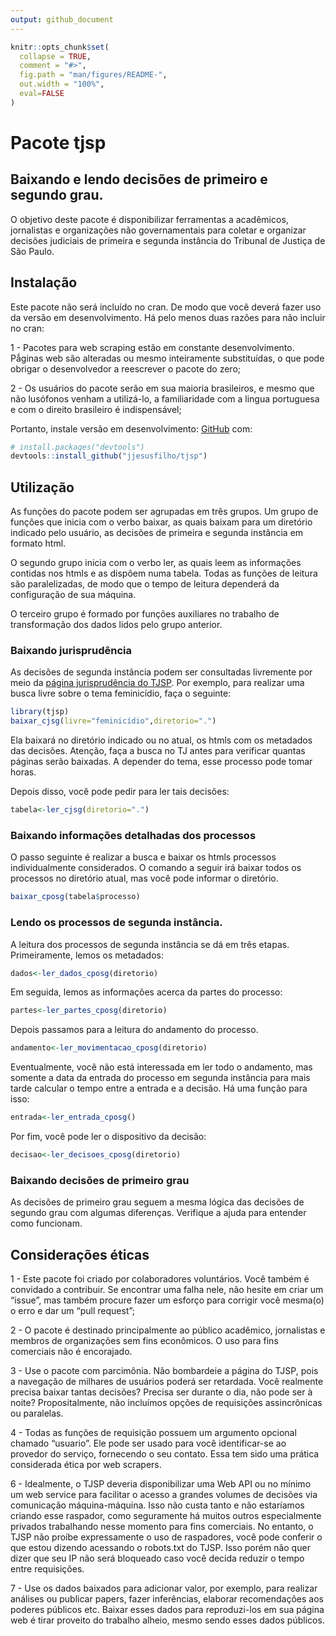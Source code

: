 ```yaml
---
output: github_document
---
```


<!-- README.md is generated from README.Rmd. Please edit that file -->

```r
knitr::opts_chunk$set(
  collapse = TRUE,
  comment = "#>",
  fig.path = "man/figures/README-",
  out.width = "100%",
  eval=FALSE
)
```
# Pacote tjsp
## Baixando e lendo decisões de primeiro e segundo grau.

O objetivo deste pacote é disponibilizar ferramentas a acadêmicos, jornalistas e organizações não governamentais para coletar e organizar decisões judiciais de primeira e segunda instância do Tribunal de Justiça de São Paulo.

## Instalação

Este pacote não será incluído no cran. De modo que você deverá fazer uso da versão em desenvolvimento. Há pelo menos duas razões para não incluir no cran: 

1 - Pacotes para web scraping estão em constante desenvolvimento. Pǻginas web são alteradas ou mesmo inteiramente substituídas, o que pode obrigar o desenvolvedor a reescrever o pacote do zero;

2 - Os usuários do pacote serão em sua maioria brasileiros, e mesmo que não lusófonos venham a utilizá-lo, a familiaridade com a lingua portuguesa e com o direito brasileiro é indispensável;


Portanto, instale versão em desenvolvimento: [GitHub](https://github.com/) com:

``` r
# install.packages("devtools")
devtools::install_github("jjesusfilho/tjsp")
```

## Utilização

As funções do pacote podem ser agrupadas em três grupos. Um grupo de funções que inicia com o verbo baixar, as quais baixam para um diretório indicado pelo usuário, as decisões de primeira e segunda instância em formato html. 

O segundo grupo inicia com o verbo ler, as quais leem as informações contidas nos htmls e as dispôem numa tabela. Todas as funções de leitura são paralelizadas, de modo que o tempo de leitura dependerá da configuração de sua máquina.

O terceiro grupo é formado por funções auxiliares no trabalho de transformação dos dados lidos pelo grupo anterior.

### Baixando jurisprudência

As decisões de segunda instância podem ser consultadas livremente por meio da [página jurisprudência do TJSP](https://esaj.tjsp.jus.br/cjsg/consultaCompleta.do?f=1). Por exemplo, para realizar uma busca livre sobre o tema feminicídio, faça o seguinte:

```r
library(tjsp)
baixar_cjsg(livre="feminicídio",diretorio=".")
```

Ela baixará no  diretório indicado ou no atual, os htmls com os metadados das decisões. Atenção, faça a busca no TJ antes para verificar quantas páginas serão baixadas. A depender do tema, esse processo pode tomar horas.

Depois disso, você pode pedir para ler tais decisões:

```r
tabela<-ler_cjsg(diretorio=".")
```

### Baixando informações detalhadas dos processos

O passo seguinte é realizar a busca e baixar os htmls processos individualmente considerados. O comando a seguir irá baixar todos os processos no diretório atual, mas você pode informar o diretório.

```r
baixar_cposg(tabela$processo)
```

### Lendo os processos de segunda instância.

A leitura dos processos de segunda instância se dá em três etapas. Primeiramente, lemos os metadados:

```r
dados<-ler_dados_cposg(diretorio)
```

Em seguida, lemos as informações acerca da partes do processo:

```r
partes<-ler_partes_cposg(diretorio)
```

Depois passamos para a leitura do andamento do processo. 

```r
andamento<-ler_movimentacao_cposg(diretorio)
```

Eventualmente, você não está interessada em ler todo o andamento, mas somente a data da entrada do processo em segunda instância para mais tarde calcular o tempo entre a entrada e a decisão. Há uma função para isso:

```r
entrada<-ler_entrada_cposg()
```

Por fim, você pode ler o dispositivo da decisão:

```r
decisao<-ler_decisoes_cposg(diretorio)
```


### Baixando decisões de primeiro grau

As decisões de primeiro grau seguem a mesma lógica das decisões de segundo grau com algumas diferenças. Verifique a ajuda para entender como funcionam. 


## Considerações éticas


1 - Este pacote foi criado por colaboradores voluntários. Você também é convidado a contribuir. Se encontrar uma falha nele, não hesite em criar um "issue", mas também procure fazer um esforço para corrigir você mesma(o) o erro e dar um "pull request";

2 - O pacote é destinado principalmente ao público acadêmico, jornalistas e membros de organizações sem fins econômicos. O uso para fins comerciais não é encorajado. 

3 - Use o pacote com parcimônia. Não bombardeie a página do TJSP, pois a navegação de milhares de usuários poderá ser retardada. Você realmente precisa baixar tantas decisões? Precisa ser durante o dia, não pode ser à noite? Propositalmente, não incluímos opções de requisições assincrônicas ou paralelas.

4 - Todas as funções de requisição possuem um argumento opcional chamado "usuario". Ele pode ser usado  para você identificar-se ao provedor do serviço, fornecendo o seu contato. Essa tem sido uma prática considerada ética por web scrapers.

6 - Idealmente, o TJSP deveria disponibilizar uma Web API ou no mínimo um web service para facilitar o acesso a grandes volumes de decisões via comunicação máquina-máquina. Isso não custa tanto e não estaríamos criando esse raspador, como seguramente há muitos outros especialmente privados trabalhando nesse momento para fins comerciais. No entanto, o TJSP não  proíbe expressamente o uso de raspadores, você pode conferir o que estou dizendo acessando o robots.txt do TJSP. Isso porém não quer dizer que seu IP não será bloqueado caso você decida reduzir o tempo entre requisições.

7 - Use os dados baixados para adicionar valor, por exemplo, para realizar análises ou publicar papers, fazer inferências, elaborar recomendações aos poderes públicos etc. Baixar esses dados para reproduzi-los em sua página web é tirar proveito do trabalho alheio, mesmo sendo esses dados públicos.

